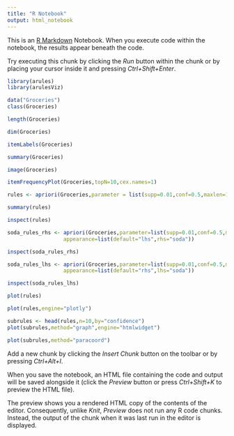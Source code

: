 ```yaml
---
title: "R Notebook"
output: html_notebook
---
```


This is an [R Markdown](http://rmarkdown.rstudio.com) Notebook. When you execute code within the notebook, the results appear beneath the code. 

Try executing this chunk by clicking the *Run* button within the chunk or by placing your cursor inside it and pressing *Ctrl+Shift+Enter*. 

```r
library(arules)
library(arulesViz)
```

```r
data("Groceries")
class(Groceries)
```

```r
length(Groceries)
```

```r
dim(Groceries)
```

```r
itemLabels(Groceries)
```

```r
summary(Groceries)
```

```r
image(Groceries)
```

```r
itemFrequencyPlot(Groceries,topN=10,cex.names=1)
```

```r
rules <- apriori(Groceries,parameter = list(supp=0.01,conf=0.5,maxlen=10,target="rules"))
```

```r
summary(rules)
```

```r
inspect(rules)
```

```r
soda_rules_rhs <- apriori(Groceries,parameter=list(supp=0.01,conf=0.5,maxlen=10,minlen=2),
                  appearance=list(default="lhs",rhs="soda"))
```

```r
inspect(soda_rules_rhs)
```

```r
soda_rules_lhs <- apriori(Groceries,parameter=list(supp=0.01,conf=0.5,maxlen=10,minlen=2),
                  appearance=list(default="rhs",lhs="soda"))
```

```r
inspect(soda_rules_lhs)
```

```r
plot(rules)
```

```r
plot(rules,engine="plotly")
```

```r
subrules <- head(rules,n=10,by="confidence")
plot(subrules,method="graph",engine="htmlwidget")
```

```r
plot(subrules,method="paracoord")
```

Add a new chunk by clicking the *Insert Chunk* button on the toolbar or by pressing *Ctrl+Alt+I*.

When you save the notebook, an HTML file containing the code and output will be saved alongside it (click the *Preview* button or press *Ctrl+Shift+K* to preview the HTML file).

The preview shows you a rendered HTML copy of the contents of the editor. Consequently, unlike *Knit*, *Preview* does not run any R code chunks. Instead, the output of the chunk when it was last run in the editor is displayed.

